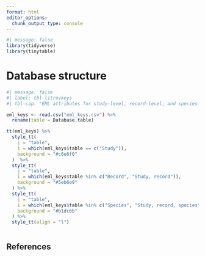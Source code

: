```yaml
---
format: html
editor_options: 
  chunk_output_type: console
---
```


```r
#| message: false
library(tidyverse)
library(tinytable)
```

# Database structure {#sec-databases}

```r
#| message: false
#| label: tbl-litrevkeys
#| tbl-cap: "EML attributes for study-level, record-level, and species-level data"

eml_keys <- read.csv("eml_keys.csv") %>% 
  rename(table = Database.table)

tt(eml_keys) %>% 
  style_tt(
    j = "table",
    i = which(eml_keys$table == c("Study")),
    background = "#c6e6f0"
  )  %>% 
  style_tt(
    j = "table",
    i = which(eml_keys$table %in% c("Record", "Study, record")),
    background = "#5eb6e9"
  ) %>% 
  style_tt(
    j = "table",
    i = which(eml_keys$table %in% c("Species", "Study, record, species", "Record, species", "Study, species")),
    background = "#b1dc6b"
  ) %>% 
  style_tt(align = "l")
  
```


## References {.unnumbered}
